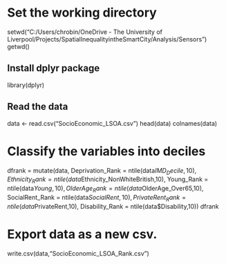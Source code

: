 # Set the working directory 
setwd("C:/Users/chrobin/OneDrive - The University of Liverpool/Projects/SpatialInequalityintheSmartCity/Analysis/Sensors")
getwd()

## Install dplyr package
library(dplyr)

## Read the data
data <- read.csv("SocioEconomic_LSOA.csv")
head(data)
colnames(data)

# Classify the variables into deciles
dfrank = mutate(data, Deprivation_Rank = ntile(data$IMD_Decile,10), Ethnicity_Rank = ntile(data$Ethnicity_NonWhiteBritish,10), 
                Young_Rank = ntile(data$Young,10), OlderAge_Rank = ntile(data$OlderAge_Over65,10),
                SocialRent_Rank = ntile(data$SocialRent,10), PrivateRent_Rank = ntile(data$PrivateRent,10), Disability_Rank = ntile(data$Disability,10))
dfrank

# Export data as a new csv.
write.csv(data,"SocioEconomic_LSOA_Rank.csv")
